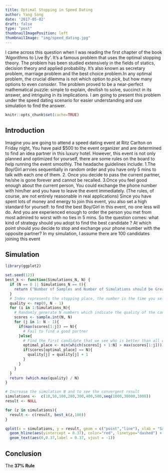 ```yaml
---
title: Optimal Stopping in Speed Dating
author: Yang Song
date: '2017-05-02'
draft: false
type: "post"
thumbnailImagePosition: left
thumbnailImage: "img/speed_dating.jpg"
---
```



I came across this question when I was reading the first chapter of the book 'Algorithms to Live By'. It's a famous problem that uses the optimal stopping theory. The problem has been studied extensively in the fields of statics, decision theory and applied probability. It's also known as secretary problem, marriage problem and the best choice problem.In any optimal problem, the crucial dilemma is not which option to *pick*, but how many options to even *consider*.
The problem proved to be a near-perfect mathematical puzzle: simple to explain, devilish to solve, succinct in its answer, and intriguing in its implications. I am going to present this problem under the speed dating scenario for easier understanding and use simulation to find the answer.


<!--more-->

```r
knitr::opts_chunk$set(cache=TRUE)
```

## Introduction
Imagine you are going to attend a speed dating event at Ritz Carlton on Friday night, You have paid $500 to the event organizer and are determined to find an idea partner in this luxury hotel. However, this event is not only planned and optimized for yourself, there are some rules on the board to help running the event smoothly. The headache guidelines include: 1.The Boy/Girl arrvies sequentially in random order and you have only 5 mins to talk with each one of them. 2. Once you decide to pass the current partner, he/she is gone forever and cannot be recalled. 3.Once you feel good enough about the current person, You could exchange the phone number with him/her and you have to leave the event immediately. (The rules, of course, are not entirely reasonable in real applications) Since you have spent lots of money and energy to join this event, you also set a high standard for yourself: to find the best Boy/Girl in this event, no one less will do. And you are experienced enough to order the person you met from most admired to worst with no ties in 5 mins. So the question comes: what kind of strategy should you adopt to find the best candidate ? At which point should you decide to stop and exchange your phone number with the opposite partner? In my simulation, I assume there are 100 candidates joining this event



## Simulation

```r
library(ggplot2)

set.seed(123)
best_k <- function(Simulations_N, N) {
  if (N == 0 || Simulations_N == 0){
    return ("Number of Samples and Number of Simulations should be Greater Than Zero !")
  }
  # Index represents the stopping place, the number is the time you select the best candidate
  quality <- rep(0, N - 1)
  for (i in 1:Simulations_N){
    # Randomly generate N numbers which indicate the quality of the candidates
    scores <- sample.int(N, N)
    for (j in 1: N - 1){
      if(max(scores[1:j]) == N){
        # Fail to find a good partner
      }else{
        # Find the first candidate that we see who is better than all of the previous candidates
        optimal_place <- min(which(scores[j + 1:N] > max(scores[1:j]))) + j
        if(scores[optimal_place] == N){
          quality[j] = quality[j] + 1
        }
      }
    }
  }
  return (which.max(quality) / N)
}

# Increase the simulation N and to see the convergent result
simulations <-  c(10,50,100,200,300,400,500,seq(1000,30000,1000))
result <- NULL

for (z in simulations){
  result <- c(result, best_k(z,100))
}

qplot(x = simulations, y = result, geom = c("point","line"), xlab = "Sample Size", ylab = "Optimal Stopping") +
  geom_hline(aes(yintercept = 0.37), color="red", linetype="dashed") +
  geom_text(aes(0,0.37,label = 0.37, vjust = -1))


```


## Conclusion

The **37% Rule**
